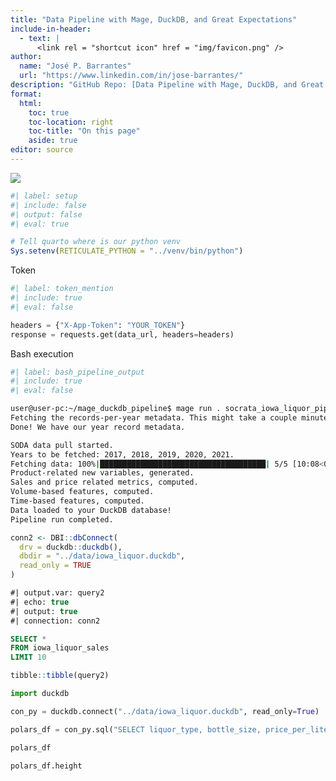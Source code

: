 ```yaml
---
title: "Data Pipeline with Mage, DuckDB, and Great Expectations"
include-in-header:
  - text: |
      <link rel = "shortcut icon" href = "img/favicon.png" />
author:
  name: "José P. Barrantes"
  url: "https://www.linkedin.com/in/jose-barrantes/"
description: "GitHub Repo: [Data Pipeline with Mage, DuckDB, and Great Expectations](https://github.com/jospablo777/)"
format: 
  html:
    toc: true
    toc-location: right
    toc-title: "On this page"
    aside: true
editor: source
---
```


![](img/pipeline_dag.png)

```r
#| label: setup
#| include: false
#| output: false
#| eval: true

# Tell quarto where is our python venv
Sys.setenv(RETICULATE_PYTHON = "../venv/bin/python")
```

Token

```python
#| label: token_mention
#| include: true
#| eval: false

headers = {"X-App-Token": "YOUR_TOKEN"}
response = requests.get(data_url, headers=headers)
```

Bash execution

```bash
#| label: bash_pipeline_output
#| include: true
#| eval: false

user@user-pc:~/mage_duckdb_pipeline$ mage run . socrata_iowa_liquor_pipeline
Fetching the records-per-year metadata. This might take a couple minutes..
Done! We have our year record metadata.

SODA data pull started.
Years to be fetched: 2017, 2018, 2019, 2020, 2021.
Fetching data: 100%|█████████████████████████████████████| 5/5 [10:08<00:00, 121.69s/it]
Product-related new variables, generated.
Sales and price related metrics, computed.
Volume-based features, computed.
Time-based features, computed.
Data loaded to your DuckDB database!
Pipeline run completed.
```


```r
conn2 <- DBI::dbConnect(
  drv = duckdb::duckdb(),
  dbdir = "../data/iowa_liquor.duckdb",
  read_only = TRUE
)
```

```sql
#| output.var: query2
#| echo: true
#| output: true
#| connection: conn2

SELECT *
FROM iowa_liquor_sales
LIMIT 10
```
```r
tibble::tibble(query2)
```

```python
import duckdb

con_py = duckdb.connect("../data/iowa_liquor.duckdb", read_only=True)

polars_df = con_py.sql("SELECT liquor_type, bottle_size, price_per_liter FROM iowa_liquor_sales LIMIT 10").pl()

polars_df
```
```python
polars_df.height
```


